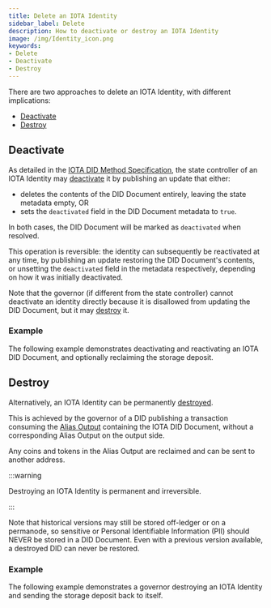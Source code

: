 ```yaml
---
title: Delete an IOTA Identity
sidebar_label: Delete
description: How to deactivate or destroy an IOTA Identity
image: /img/Identity_icon.png
keywords:
- Delete
- Deactivate
- Destroy
---
```



There are two approaches to delete an IOTA Identity, with different implications:

- [Deactivate](#deactivate)
- [Destroy](#destroy)


## Deactivate

As detailed in the [IOTA DID Method Specification](../../specs/did/iota_did_method_spec.md#deactivate),
the state controller of an IOTA Identity may [deactivate](https://www.w3.org/TR/did-core/#did-document-metadata) it by
publishing an update that either:

- deletes the contents of the DID Document entirely, leaving the state metadata empty, OR
- sets the `deactivated` field in the DID Document metadata to `true`.

In both cases, the DID Document will be marked as `deactivated` when resolved.

This operation is reversible: the identity can subsequently be reactivated at any time, by publishing an update
restoring the DID Document's contents, or unsetting the `deactivated` field in the metadata respectively,
depending on how it was initially deactivated.

Note that the governor (if different from the state controller) cannot deactivate an identity directly because
it is disallowed from updating the DID Document, but it may [destroy](#destroy) it.

### Example

The following example demonstrates deactivating and reactivating an IOTA DID Document, and optionally reclaiming
the storage deposit.

<CodeSnippet
    nodeContent={deactivate_did_js}
    rustContent={deactivate_did_rs}
    nodeGithubLink = "https://github.com/iotaledger/identity.rs/blob/dev/bindings/wasm/examples-stardust/src/ex3_deactivate_did.ts"
    rustGithubLink = "https://github.com/iotaledger/identity.rs/blob/dev/examples/0_basic/3_deactivate_did.rs"
/>

## Destroy

Alternatively, an IOTA Identity can be permanently [destroyed](../../specs/did/iota_did_method_spec.md#destroy).

This is achieved by the governor of a DID publishing a transaction consuming the [Alias Output](../../specs/did/iota_did_method_spec.md#alias-output)
containing the IOTA DID Document, without a corresponding Alias Output on the output side.

Any coins and tokens in the Alias Output are reclaimed and can be sent to another address.

:::warning

Destroying an IOTA Identity is permanent and irreversible.

:::

Note that historical versions may still be stored off-ledger or on a permanode, so sensitive or
Personal Identifiable Information (PII) should NEVER be stored in a DID Document.
Even with a previous version available, a destroyed DID can never be restored.

### Example

The following example demonstrates a governor destroying an IOTA Identity and sending the storage deposit back to itself.

<CodeSnippet
    nodeContent={delete_did_js}
    rustContent={delete_did_rs}
    nodeGithubLink = "https://github.com/iotaledger/identity.rs/blob/dev/bindings/wasm/examples-stardust/src/ex4_delete_did.ts"
    rustGithubLink = "https://github.com/iotaledger/identity.rs/blob/dev/examples/0_basic/4_delete_did.rs"
/>

